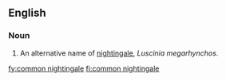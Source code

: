 ==English==

===Noun===
{{en-noun}}

# An alternative name of [[nightingale]], ''Luscinia megarhynchos''.

[[fy:common nightingale]]
[[fi:common nightingale]]